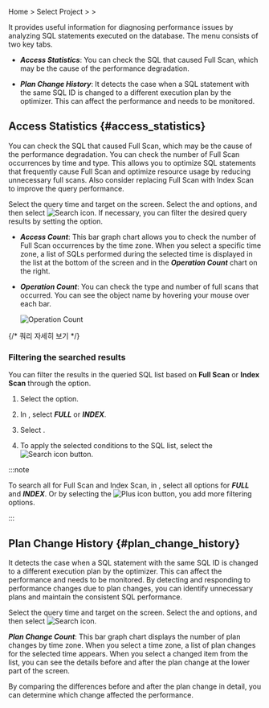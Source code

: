 Home &gt; Select Project &gt; <Cmdname sid="side_analysis" className="uitext" /> &gt; <Cmdname sid="side_dbSqlAnalysis" className="uitext" />

It provides useful information for diagnosing performance issues by analyzing SQL statements executed on the database. The <Cmdname sid="side_dbSqlAnalysis" className="uitext" /> menu consists of two key tabs. 

- ***Access Statistics***: You can check the SQL that caused Full Scan, which may be the cause of the performance degradation.

- ***Plan Change History***: It detects the case when a SQL statement with the same SQL ID is changed to a different execution plan by the optimizer. This can affect the performance and needs to be monitored.

## Access Statistics {#access_statistics}

You can check the SQL that caused Full Scan, which may be the cause of the performance degradation. You can check the number of Full Scan occurrences by time and type. This allows you to optimize SQL statements that frequently cause Full Scan and optimize resource usage by reducing unnecessary full scans. Also consider replacing Full Scan with Index Scan to improve the query performance.

<ImgLang img="db-analysis-sql-access-statistics.png" desc="AccessStatistics" />

Select the query time and target on the screen. Select the <Cmdname sid="time" className="uitext" /> and <Cmdname sid="instance" className="uitext" /> options, and then select ![Search icon](/img/ico-btn-search.png). If necessary, you can filter the desired query results by setting the <Cmdname sid="filter" className="uitext" /> option.

- ***Access Count***: This bar graph chart allows you to check the number of Full Scan occurrences by the time zone. When you select a specific time zone, a list of SQLs performed during the selected time is displayed in the list at the bottom of the screen and in the ***Operation Count*** chart on the right.

- ***Operation Count***: You can check the type and number of full scans that occurred. You can see the object name by hovering your mouse over each bar.

  ![Operation Count](/img/db-analysis-sql-access-statistics-op-count.png)

{/* 쿼리 자세히 보기 */}

<QueryDetails />

### Filtering the searched results

You can filter the results in the queried SQL list based on **Full Scan** or **Index Scan** through the <Cmdname sid="filter" className="uitext" /> option.

1. Select the <Cmdname sid="filter" className="uitext" /> option.

   <ImgLang img="db-analysis-sql-access-statistics-filter.png" desc="Filter" />

2. In <Cmdname sid="TTL06737" className="uitext" />, select ***FULL*** or ***INDEX***.

3. Select <Cmdname sid="apply" className="uitext" />.

4. To apply the selected conditions to the SQL list, select the ![Search icon](/img/ico-btn-search.png) button.

:::note

To search all for Full Scan and Index Scan, in <Cmdname sid="TTL06737" className="uitext" />, select all options for ***FULL*** and ***INDEX***. Or by selecting the ![Plus icon](/img/ic-s-plus.svg) button, you add more filtering options.

:::

## Plan Change History {#plan_change_history}

It detects the case when a SQL statement with the same SQL ID is changed to a different execution plan by the optimizer. This can affect the performance and needs to be monitored. By detecting and responding to performance changes due to plan changes, you can identify unnecessary plans and maintain the consistent SQL performance.

<ImgLang img="db-analysis-sql-plan-change-history.png" desc="Plan Change History" />

Select the query time and target on the screen. Select the <Cmdname sid="time" className="uitext" /> and <Cmdname sid="instance" className="uitext" /> options, and then select ![Search icon](/img/ico-btn-search.png).

***Plan Change Count***: This bar graph chart displays the number of plan changes by time zone. When you select a time zone, a list of plan changes for the selected time appears. When you select a changed item from the list, you can see the details before and after the plan change at the lower part of the screen.

<ImgLang img="db-analysis-sql-plan-change-history-diff.png" desc="Plan Change History" />

By comparing the differences before and after the plan change in detail, you can determine which change affected the performance.
